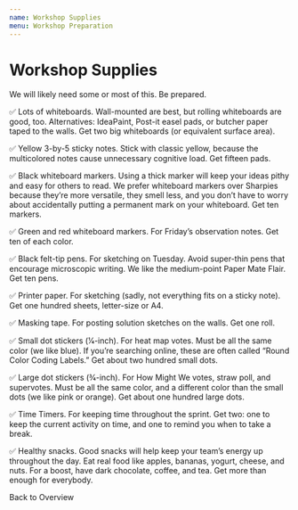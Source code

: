 ```yaml
---
name: Workshop Supplies
menu: Workshop Preparation
---
```



# Workshop Supplies

We will likely need some or most of this. Be prepared.

✅ Lots of whiteboards. Wall-mounted are best, but rolling whiteboards are good, too. Alternatives: IdeaPaint, Post-it easel pads, or butcher paper taped to the walls. Get two big whiteboards (or equivalent surface area).

✅ Yellow 3-by-5 sticky notes. Stick with classic yellow, because the multicolored notes cause unnecessary cognitive load. Get fifteen pads.

✅ Black whiteboard markers. Using a thick marker will keep your ideas pithy and easy for others to read. We prefer whiteboard markers over Sharpies because they’re more versatile, they smell less, and you don’t have to worry about accidentally putting a permanent mark on your whiteboard. Get ten markers.

✅ Green and red whiteboard markers. For Friday’s observation notes. Get ten of each color.

✅ Black felt-tip pens. For sketching on Tuesday. Avoid super-thin pens that encourage microscopic writing. We like the medium-point Paper Mate Flair. Get ten pens.

✅ Printer paper. For sketching (sadly, not everything fits on a sticky note). Get one hundred sheets, letter-size or A4.

✅ Masking tape. For posting solution sketches on the walls. Get one roll.

✅ Small dot stickers (1⁄4-inch). For heat map votes. Must be all the same color (we like blue). If you’re searching online, these are often called “Round Color Coding Labels.” Get about two hundred small dots.

✅ Large dot stickers (3⁄4-inch). For How Might We votes, straw poll, and supervotes. Must be all the same color, and a different color than the small dots (we like pink or orange). Get about one hundred large dots.

✅ Time Timers. For keeping time throughout the sprint. Get two: one to keep the current activity on time, and one to remind you when to take a break.

✅ Healthy snacks. Good snacks will help keep your team’s energy up throughout the day. Eat real food like apples, bananas, yogurt, cheese, and nuts. For a boost, have dark chocolate, coffee, and tea. Get more than enough for everybody.

<Link to="workshops-overview-of-todos">Back to Overview</Link>
